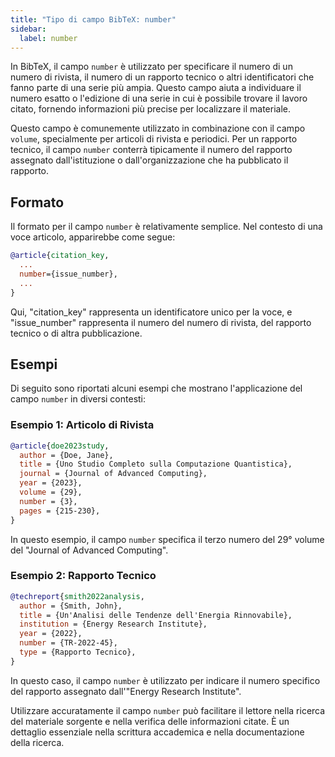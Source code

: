 ```yaml
---
title: "Tipo di campo BibTeX: number"  
sidebar:  
  label: number  
---
```



In BibTeX, il campo `number` è utilizzato per specificare il numero di un numero di rivista, il numero di un rapporto tecnico o altri identificatori che fanno parte di una serie più ampia. Questo campo aiuta a individuare il numero esatto o l'edizione di una serie in cui è possibile trovare il lavoro citato, fornendo informazioni più precise per localizzare il materiale.

<CiteDrive />

Questo campo è comunemente utilizzato in combinazione con il campo `volume`, specialmente per articoli di rivista e periodici. Per un rapporto tecnico, il campo `number` conterrà tipicamente il numero del rapporto assegnato dall'istituzione o dall'organizzazione che ha pubblicato il rapporto.

## Formato

Il formato per il campo `number` è relativamente semplice. Nel contesto di una voce articolo, apparirebbe come segue:

```bibtex
@article{citation_key,
  ...
  number={issue_number},
  ...
}
```

Qui, "citation_key" rappresenta un identificatore unico per la voce, e "issue_number" rappresenta il numero del numero di rivista, del rapporto tecnico o di altra pubblicazione.

## Esempi

Di seguito sono riportati alcuni esempi che mostrano l'applicazione del campo `number` in diversi contesti:

### Esempio 1: Articolo di Rivista

```bibtex
@article{doe2023study,
  author = {Doe, Jane},
  title = {Uno Studio Completo sulla Computazione Quantistica},
  journal = {Journal of Advanced Computing},
  year = {2023},
  volume = {29},
  number = {3},
  pages = {215-230},
}
```

In questo esempio, il campo `number` specifica il terzo numero del 29° volume del "Journal of Advanced Computing".

### Esempio 2: Rapporto Tecnico

```bibtex
@techreport{smith2022analysis,
  author = {Smith, John},
  title = {Un'Analisi delle Tendenze dell'Energia Rinnovabile},
  institution = {Energy Research Institute},
  year = {2022},
  number = {TR-2022-45},
  type = {Rapporto Tecnico},
}
```

In questo caso, il campo `number` è utilizzato per indicare il numero specifico del rapporto assegnato dall'"Energy Research Institute".

Utilizzare accuratamente il campo `number` può facilitare il lettore nella ricerca del materiale sorgente e nella verifica delle informazioni citate. È un dettaglio essenziale nella scrittura accademica e nella documentazione della ricerca.
